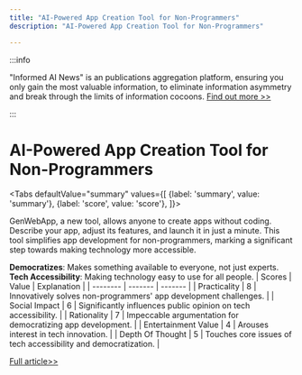 ```yaml
---
title: "AI-Powered App Creation Tool for Non-Programmers"
description: "AI-Powered App Creation Tool for Non-Programmers"

---
```



:::info

"Informed AI News" is an publications aggregation platform, ensuring you only gain the most valuable information, to eliminate information asymmetry and break through the limits of information cocoons.  [Find out more >>](/)

:::

# AI-Powered App Creation Tool for Non-Programmers


<Tabs
	defaultValue="summary"
	values={[
	{label: 'summary', value: 'summary'},
	{label: 'score', value: 'score'},
]}>
<TabItem value="summary">


GenWebApp, a new tool, allows anyone to create apps without coding. Describe your app, adjust its features, and launch it in just a minute. This tool simplifies app development for non-programmers, marking a significant step towards making technology more accessible.

**Democratizes**: Makes something available to everyone, not just experts.
**Tech Accessibility**: Making technology easy to use for all people.
</TabItem>
<TabItem value="score">
	| Scores     | Value   | Explanation |
	| -------- | ------- | ------- |
	| Practicality  | 8    | Innovatively solves non-programmers' app development challenges.    |
	| Social Impact | 6     | Significantly influences public opinion on tech accessibility.    |
	| Rationality    | 7    | Impeccable argumentation for democratizing app development.    |
	| Entertainment Value    | 4    | Arouses interest in tech innovation.    |
	| Depth Of Thought    | 5    | Touches core issues of tech accessibility and democratization.    |
</TabItem>
</Tabs>

[Full article>>](https://github.com/ruanyf/weekly/issues/5051)
